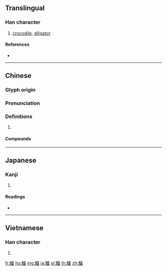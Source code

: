 {{character info/new}}
{{also|鳄}}
==Translingual==

===Han character===
{{Han char|rn=195|rad=魚|as=16|sn=27|four=26327|canj=NFMGR|ids=⿰魚噩}}

# [[crocodile]], [[alligator]]

====References====
* {{Han ref|kx=1480.220|dkj=46597|dj=2012.040|hdz=74720.100|uh=9C77|ud=40055|bh=C673|bd=50803}}

----

==Chinese==
{{zh-forms|s=鳄}}

===Glyph origin===
{{Han etym}}

===Pronunciation===
{{zh-pron
|m=è
|c=ngok6
|oc=y
|cat=
}}

===Definitions===
{{zh-hanzi}}

# {{rfdef|zh}}

====Compounds====
{{zh-der|澳洲鱷魚|鱷溪|鱷魚}}

----

==Japanese==

===Kanji===
{{ja-kanji|grade=|rs=魚16|style=ky|shin=鰐}}

# {{defn|lang=ja|sort=魚16}}

====Readings====
* {{ja-readings|on=[[がく]] (gaku)|kun=[[わに]] (wani)}}

----

==Vietnamese==

===Han character===
{{vi-hantu|[[ngạc]]|rs=魚16}}

# {{defn|lang=vi|sort=魚16}}

[[fr:鱷]]
[[hu:鱷]]
[[mg:鱷]]
[[ja:鱷]]
[[pl:鱷]]
[[th:鱷]]
[[zh:鱷]]